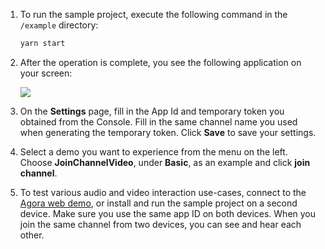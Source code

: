 <PlatformWrapper platform="electron">

1. To run the sample project, execute the following command in the `/example` directory:

    ```bash
    yarn start
    ```

1. After the operation is complete, you see the following application on your screen:

    ![](/images/rtc-sdk/run-compile-electron-step-2.png)

1. On the **Settings** page, fill in the App Id and temporary token you obtained from the Console. Fill in the same channel name you used when generating the temporary token. Click **Save** to save your settings.

1. Select a demo you want to experience from the menu on the left. Choose **JoinChannelVideo**, under **Basic**, as an example and click **join channel**.

1. To test various audio and video interaction use-cases, connect to the [Agora web demo](https://webdemo.agora.io/basicVideoCall/index.html), or install and run the sample project on a second device. Make sure you use the same app ID on both devices. When you join the same channel from two devices, you can see and hear each other.


</PlatformWrapper>
